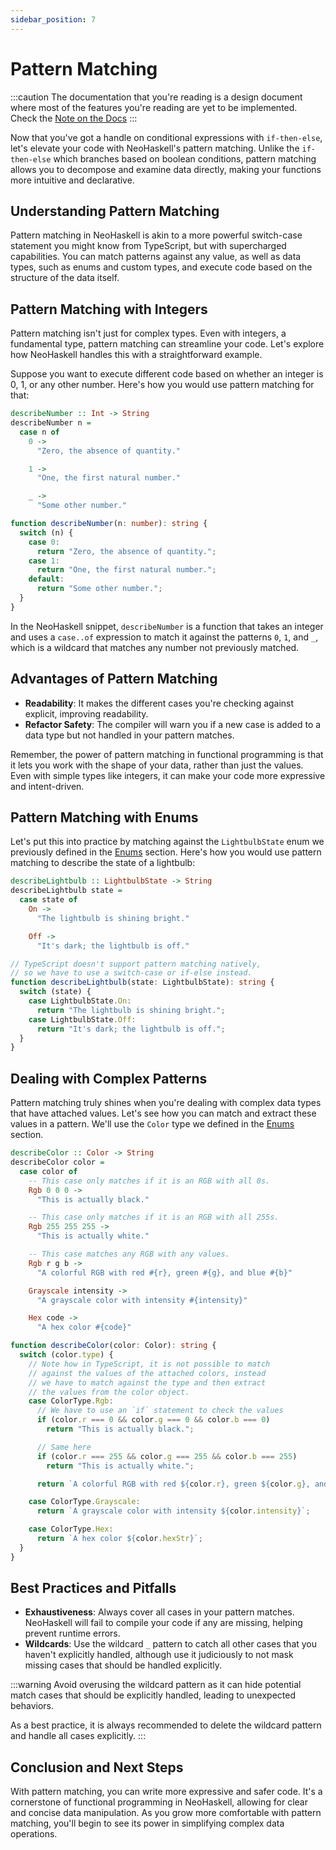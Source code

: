 ```yaml
---
sidebar_position: 7
---
```



# Pattern Matching

:::caution
The documentation that you're reading is a design document where most of
the features you're reading are yet to be implemented. Check the [Note on the Docs](/docs/docs-intro)
:::

Now that you've got a handle on conditional expressions with `if-then-else`, let's elevate your code with NeoHaskell's pattern matching. Unlike the `if-then-else` which branches based on boolean conditions, pattern matching allows you to decompose and examine data directly, making your functions more intuitive and declarative.

## Understanding Pattern Matching

Pattern matching in NeoHaskell is akin to a more powerful switch-case statement you might know from TypeScript, but with supercharged capabilities. You can match patterns against any value, as well as data types, such as enums and custom types, and execute code based on the structure of the data itself.

## Pattern Matching with Integers

Pattern matching isn't just for complex types. Even with integers, a fundamental type, pattern matching can streamline your code. Let's explore how NeoHaskell handles this with a straightforward example.

Suppose you want to execute different code based on whether an integer is 0, 1, or any other number. Here's how you would use pattern matching for that:

<Tabs>
  <TabItem value="NeoHaskell">

```haskell
describeNumber :: Int -> String
describeNumber n =
  case n of
    0 ->
      "Zero, the absence of quantity."

    1 ->
      "One, the first natural number."

    _ ->
      "Some other number."
```

  </TabItem>
  <TabItem value="TypeScript">

```typescript
function describeNumber(n: number): string {
  switch (n) {
    case 0:
      return "Zero, the absence of quantity.";
    case 1:
      return "One, the first natural number.";
    default:
      return "Some other number.";
  }
}
```

  </TabItem>
</Tabs>

In the NeoHaskell snippet, `describeNumber` is a function that takes an integer and uses a `case..of` expression to match it against the patterns `0`, `1`, and `_`, which is a wildcard that matches any number not previously matched.

## Advantages of Pattern Matching

- **Readability**: It makes the different cases you're checking against explicit, improving readability.
- **Refactor Safety**: The compiler will warn you if a new case is added to a data type but not handled in your pattern matches.

Remember, the power of pattern matching in functional programming is that it lets you work with the shape of your data, rather than just the values. Even with simple types like integers, it can make your code more expressive and intent-driven.

## Pattern Matching with Enums

Let's put this into practice by matching against the `LightbulbState` enum we previously defined in the
[Enums](/docs/essentials/enums) section. Here's how you would use pattern matching to describe the state of a lightbulb:

<Tabs>
  <TabItem value="NeoHaskell">

```haskell
describeLightbulb :: LightbulbState -> String
describeLightbulb state =
  case state of
    On ->
      "The lightbulb is shining bright."

    Off ->
      "It's dark; the lightbulb is off."
```

  </TabItem>
  <TabItem value="TypeScript">

```typescript
// TypeScript doesn't support pattern matching natively,
// so we have to use a switch-case or if-else instead.
function describeLightbulb(state: LightbulbState): string {
  switch (state) {
    case LightbulbState.On:
      return "The lightbulb is shining bright.";
    case LightbulbState.Off:
      return "It's dark; the lightbulb is off.";
  }
}
```

  </TabItem>
</Tabs>

## Dealing with Complex Patterns

Pattern matching truly shines when you're dealing with complex data types that have attached values. Let's see how you can match and extract these values in a pattern. We'll use the `Color` type we defined in the [Enums](/docs/essentials/enums) section.

<Tabs>
  <TabItem value="NeoHaskell">

```haskell
describeColor :: Color -> String
describeColor color =
  case color of
    -- This case only matches if it is an RGB with all 0s.
    Rgb 0 0 0 ->
      "This is actually black."

    -- This case only matches if it is an RGB with all 255s.
    Rgb 255 255 255 ->
      "This is actually white."

    -- This case matches any RGB with any values.
    Rgb r g b ->
      "A colorful RGB with red #{r}, green #{g}, and blue #{b}"

    Grayscale intensity ->
      "A grayscale color with intensity #{intensity}"

    Hex code ->
      "A hex color #{code}"
```

  </TabItem>
  <TabItem value="TypeScript">

```typescript
function describeColor(color: Color): string {
  switch (color.type) {
    // Note how in TypeScript, it is not possible to match
    // against the values of the attached colors, instead
    // we have to match against the type and then extract
    // the values from the color object.
    case ColorType.Rgb:
      // We have to use an `if` statement to check the values
      if (color.r === 0 && color.g === 0 && color.b === 0)
        return "This is actually black.";

      // Same here
      if (color.r === 255 && color.g === 255 && color.b === 255)
        return "This is actually white.";

      return `A colorful RGB with red ${color.r}, green ${color.g}, and blue ${color.b}`;

    case ColorType.Grayscale:
      return `A grayscale color with intensity ${color.intensity}`;

    case ColorType.Hex:
      return `A hex color ${color.hexStr}`;
  }
}
```

  </TabItem>
</Tabs>

## Best Practices and Pitfalls

- **Exhaustiveness**: Always cover all cases in your pattern matches. NeoHaskell will fail to compile your code if any are missing, helping prevent runtime errors.
- **Wildcards**: Use the wildcard `_` pattern to catch all other cases that you haven't explicitly handled, although use it judiciously to not mask missing cases that should be handled explicitly.

:::warning
Avoid overusing the wildcard pattern as it can hide potential match cases that should be explicitly handled, leading to unexpected behaviors.

As a best practice, it is always recommended to delete the wildcard pattern and handle all cases explicitly.
:::

## Conclusion and Next Steps

With pattern matching, you can write more expressive and safer code. It's a cornerstone of functional programming in NeoHaskell, allowing for clear and concise data manipulation. As you grow more comfortable with pattern matching, you'll begin to see its power in simplifying complex data operations.
